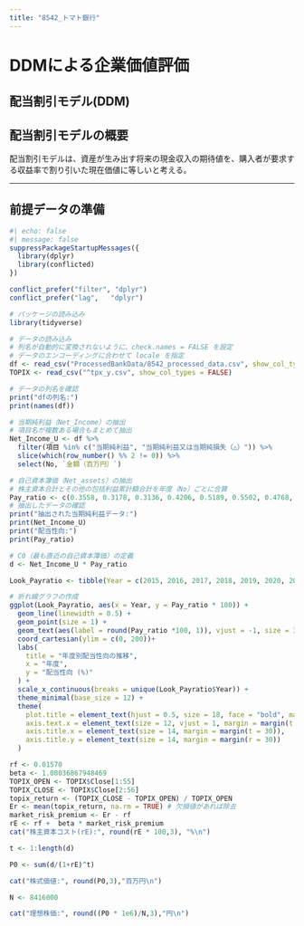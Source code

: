 ---
title: "8542_トマト銀行"
---

# DDMによる企業価値評価

## 配当割引モデル(DDM)

## 配当割引モデルの概要

配当割引モデルは、資産が生み出す将来の現金収入の期待値を、購入者が要求する収益率で割り引いた現在価値に等しいと考える。

------------------------------------------------------------------------

## 前提データの準備
```{r}
#| echo: false
#| message: false
suppressPackageStartupMessages({
  library(dplyr)
  library(conflicted)
})

conflict_prefer("filter", "dplyr")
conflict_prefer("lag",   "dplyr")
```
```{r}
# パッケージの読み込み
library(tidyverse)

# データの読み込み
# 列名が自動的に変換されないように、check.names = FALSE を設定
# データのエンコーディングに合わせて locale を指定
df <- read_csv("ProcessedBankData/8542_processed_data.csv", show_col_types = FALSE)
TOPIX <- read_csv("^tpx_y.csv", show_col_types = FALSE)

# データの列名を確認
print("dfの列名:")
print(names(df))
```

```{r}
# 当期純利益（Net_Income）の抽出
# 項目名が複数ある場合もまとめて抽出
Net_Income_U <- df %>%
  filter(項目 %in% c("当期純利益", "当期純利益又は当期純損失（△）")) %>%
  slice(which(row_number() %% 2 != 0)) %>%
  select(No, `金額（百万円）`)

# 自己資本簿価（Net_assets）の抽出
# 株主資本合計とその他の包括利益累計額合計を年度（No）ごとに合算
Pay_ratio <- c(0.3558, 0.3178, 0.3136, 0.4206, 0.5189, 0.5502, 0.4768, 0.4226, 0.3724, 0.4613)
# 抽出したデータの確認
print("抽出された当期純利益データ:")
print(Net_Income_U)
print("配当性向:")
print(Pay_ratio)

# C0（最も直近の自己資本簿価）の定義
d <- Net_Income_U * Pay_ratio
```

```{r}
Look_Payratio <- tibble(Year = c(2015, 2016, 2017, 2018, 2019, 2020, 2021, 2022, 2023, 2024), Pay_ratio)

# 折れ線グラフの作成
ggplot(Look_Payratio, aes(x = Year, y = Pay_ratio * 100)) +
  geom_line(linewidth = 0.5) +
  geom_point(size = 1) +
  geom_text(aes(label = round(Pay_ratio *100, 1)), vjust = -1, size = 3, color = "darkblue") +
  coord_cartesian(ylim = c(0, 200))+
  labs(
    title = "年度別配当性向の推移",
    x = "年度",
    y = "配当性向 (%)"
  ) +
  scale_x_continuous(breaks = unique(Look_Payratio$Year)) +
  theme_minimal(base_size = 12) +
  theme(
    plot.title = element_text(hjust = 0.5, size = 18, face = "bold", margin = margin(b = 30)),
    axis.text.x = element_text(size = 12, vjust = 1, margin = margin(t = 5)),  # 年度ラベルの下に余白
    axis.title.x = element_text(size = 14, margin = margin(t = 30)),
    axis.title.y = element_text(size = 14, margin = margin(r = 30))
  )
```

```{r}
rf <- 0.01570
beta <- 1.08036867948469
TOPIX_OPEN <- TOPIX$Close[1:55]
TOPIX_CLOSE <- TOPIX$Close[2:56]
topix_return <- (TOPIX_CLOSE - TOPIX_OPEN) / TOPIX_OPEN
Er <- mean(topix_return, na.rm = TRUE) # 欠損値があれば除去
market_risk_premium <- Er - rf
rE <- rf +  beta * market_risk_premium
cat("株主資本コスト(rE):", round(rE * 100,3), "%\n")
```

```{r}
t <- 1:length(d)

P0 <- sum(d/(1+rE)^t)

cat("株式価値:", round(P0,3),"百万円\n")

N <- 8416000 

cat("理想株価:", round((P0 * 1e6)/N,3),"円\n")
```
